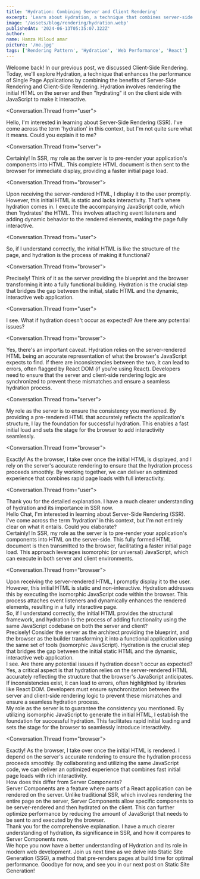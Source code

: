 ```yaml
---
title: 'Hydration: Combining Server and Client Rendering'
excerpt: 'Learn about Hydration, a technique that combines server-side and client-side rendering for improved performance.'
image: '/assets/blog/rendering/hydration.webp'
publishedAt: '2024-06-13T05:35:07.322Z'
author:
name: Hamza Miloud amar
picture: '/me.jpg'
tags: ['Rendering Pattern', 'Hydration', 'Web Performance', 'React']
---
```


Welcome back! In our previous post, we discussed Client-Side Rendering. Today, we'll explore Hydration, a technique that enhances the performance of Single Page Applications by combining the benefits of Server-Side Rendering and Client-Side Rendering. Hydration involves rendering the initial HTML on the server and then "hydrating" it on the client side with JavaScript to make it interactive.

<Conversation>

<Conversation.Thread from="user">
  <div>
    Hello, I'm interested in learning about Server-Side Rendering
    (SSR). I've come across the term 'hydration' in this context, but
    I'm not quite sure what it means. Could you explain it to me?
  </div>
</Conversation.Thread>

<Conversation.Thread from="server">
  <div>
    Certainly! In SSR, my role as the server is to pre-render your
    application's components into HTML. This complete HTML document is
    then sent to the browser for immediate display, providing a faster
    initial page load.
  </div>
</Conversation.Thread>

<Conversation.Thread from="browser">
  <div>
    Upon receiving the server-rendered HTML, I display it to the user
    promptly. However, this initial HTML is static and lacks
    interactivity. That's where hydration comes in. I execute the
    accompanying JavaScript code, which then 'hydrates' the HTML. This
    involves attaching event listeners and adding dynamic behavior to
    the rendered elements, making the page fully interactive.
  </div>
</Conversation.Thread>

<Conversation.Thread from="user">
  <div>
    So, if I understand correctly, the initial HTML is like the
    structure of the page, and hydration is the process of making it
    functional?
  </div>
</Conversation.Thread>

<Conversation.Thread from="browser">
  <div>
    Precisely! Think of it as the server providing the blueprint and
    the browser transforming it into a fully functional building.
    Hydration is the crucial step that bridges the gap between the
    initial, static HTML and the dynamic, interactive web application.
  </div>
</Conversation.Thread>

<Conversation.Thread from="user">
  <div>
    I see. What if hydration doesn't occur as expected? Are there any
    potential issues?
  </div>
</Conversation.Thread>

<Conversation.Thread from="browser">
  <div>
    Yes, there's an important caveat. Hydration relies on the
    server-rendered HTML being an accurate representation of what the
    browser's JavaScript expects to find. If there are inconsistencies
    between the two, it can lead to errors, often flagged by React DOM
    (if you're using React). Developers need to ensure that the server
    and client-side rendering logic are synchronized to prevent these
    mismatches and ensure a seamless hydration process.
  </div>
</Conversation.Thread>

<Conversation.Thread from="server">
  <div>
    My role as the server is to ensure the consistency you mentioned.
    By providing a pre-rendered HTML that accurately reflects the
    application's structure, I lay the foundation for successful
    hydration. This enables a fast initial load and sets the stage for
    the browser to add interactivity seamlessly.
  </div>
</Conversation.Thread>

<Conversation.Thread from="browser">
  <div>
    Exactly! As the browser, I take over once the initial HTML is
    displayed, and I rely on the server's accurate rendering to ensure
    that the hydration process proceeds smoothly. By working together,
    we can deliver an optimized experience that combines rapid page
    loads with full interactivity.
  </div>
</Conversation.Thread>

<Conversation.Thread from="user">
  <div>
    Thank you for the detailed explanation. I have a much clearer
    understanding of hydration and its importance in SSR now.
  </div>
</Conversation.Thread>

</Conversation>

<Conversation>
<Conversation.Thread from="user">

<div>
Hello Chat, I'm interested in learning about Server-Side Rendering (SSR). I've come across the term 'hydration' in this context, but I'm not entirely clear on what it entails. Could you elaborate?
</div>
</Conversation.Thread>
<Conversation.Thread from="server">

<div>
Certainly! In SSR, my role as the server is to pre-render your application's components into HTML on the server-side. This fully formed HTML document is then transmitted to the browser, facilitating a faster initial page load. This approach leverages isomorphic (or universal) JavaScript, which can execute in both server and client environments.
</div>
</Conversation.Thread>

<Conversation.Thread from="browser">

<div>
Upon receiving the server-rendered HTML, I promptly display it to the user. However, this initial HTML is static and non-interactive. Hydration addresses this by executing the isomorphic JavaScript code within the browser. This process attaches event listeners and dynamically enhances the rendered elements, resulting in a fully interactive page.
</div>
</Conversation.Thread>
<Conversation.Thread from="user">

<div>
So, if I understand correctly, the initial HTML provides the structural framework, and hydration is the process of adding functionality using the same JavaScript codebase on both the server and client?
</div>
</Conversation.Thread>
<Conversation.Thread from="browser">

<div>
Precisely! Consider the server as the architect providing the blueprint, and the browser as the builder transforming it into a functional application using the same set of tools (isomorphic JavaScript). Hydration is the crucial step that bridges the gap between the initial static HTML and the dynamic, interactive web application.
</div>
</Conversation.Thread>
<Conversation.Thread from="user">

<div>
I see. Are there any potential issues if hydration doesn't occur as expected?
</div>
</Conversation.Thread>
<Conversation.Thread from="browser">

<div>
Yes, a critical aspect is that hydration relies on the server-rendered HTML accurately reflecting the structure that the browser's JavaScript anticipates. If inconsistencies exist, it can lead to errors, often highlighted by libraries like React DOM. Developers must ensure synchronization between the server and client-side rendering logic to prevent these mismatches and ensure a seamless hydration process.
</div>
</Conversation.Thread>
<Conversation.Thread from="server">

<div>
My role as the server is to guarantee the consistency you mentioned. By utilizing isomorphic JavaScript to generate the initial HTML, I establish the foundation for successful hydration. This facilitates rapid initial loading and sets the stage for the browser to seamlessly introduce interactivity.
</div>
</Conversation.Thread>

<Conversation.Thread from="browser">

<div>
Exactly! As the browser, I take over once the initial HTML is rendered. I depend on the server's accurate rendering to ensure the hydration process proceeds smoothly. By collaborating and utilizing the same JavaScript code, we can deliver an optimized experience that combines fast initial page loads with rich interactivity.
</div>
</Conversation.Thread>
<Conversation.Thread from="user">

<div>
How does this differ from Server Components?
</div>
</Conversation.Thread>
<Conversation.Thread from="server">

<div>
Server Components are a feature where parts of a React application can be rendered on the server. Unlike traditional SSR, which involves rendering the entire page on the server, Server Components allow specific components to be server-rendered and then hydrated on the client. This can further optimize performance by reducing the amount of JavaScript that needs to be sent to and executed by the browser.
</div>
</Conversation.Thread>
<Conversation.Thread from="user">

<div>
Thank you for the comprehensive explanation. I have a much clearer understanding of hydration, its significance in SSR, and how it compares to Server Components now.
</div>
</Conversation.Thread>
</Conversation>
We hope you now have a better understanding of Hydration and its role in modern web development. Join us next time as we delve into Static Site Generation (SSG), a method that pre-renders pages at build time for optimal performance. Goodbye for now, and see you in our next post on Static Site Generation!
